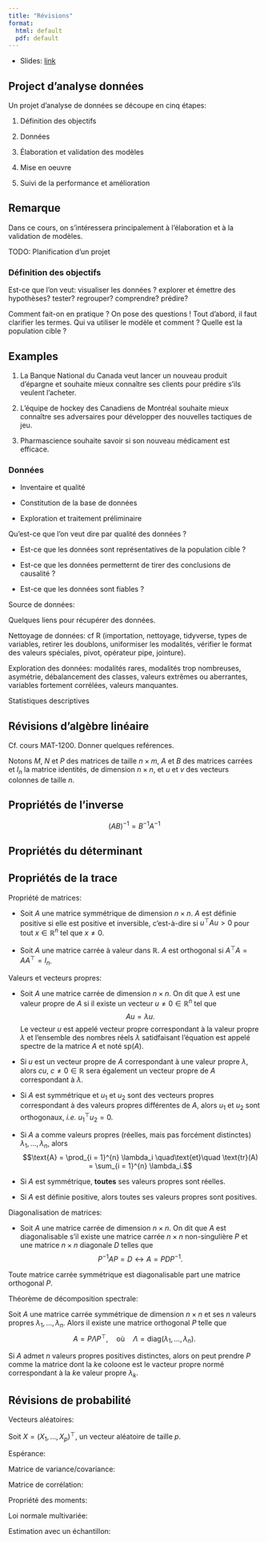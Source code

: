 ```yaml
--- 
title: "Révisions"
format: 
  html: default
  pdf: default 
--- 
```


* Slides: [link](../slides/02-revisions-slides.qmd)


## Project d'analyse données

Un projet d'analyse de données se découpe en cinq étapes: 

1. Définition des objectifs 

2. Données 

3. Élaboration et validation des modèles

4. Mise en oeuvre 

5. Suivi de la performance et amélioration 

::: {.callout-tip icon=false}
## Remarque

Dans ce cours, on s'intéressera principalement à l'élaboration et à la validation de modèles.

:::


TODO: Planification d'un projet

### Définition des objectifs 

Est-ce que l'on veut: visualiser les données ? explorer et émettre des hypothèses? tester? regrouper? comprendre? prédire?

Comment fait-on en pratique ? On pose des questions ! Tout d'abord, il faut clarifier les termes. Qui va utiliser le modèle et comment ? Quelle est la population cible ?

::: {.callout-note icon=false}
## Examples

1. La Banque National du Canada veut lancer un nouveau produit d'épargne et souhaite mieux connaître ses clients pour prédire s'ils veulent l'acheter.

2. L'équipe de hockey des Canadiens de Montréal souhaite mieux connaître ses adversaires pour développer des nouvelles tactiques de jeu. 

3. Pharmascience souhaite savoir si son nouveau médicament est efficace.
:::

### Données 

* Inventaire et qualité 

* Constitution de la base de données

* Exploration et traitement préliminaire 

Qu'est-ce que l'on veut dire par qualité des données ?

* Est-ce que les données sont représentatives de la population cible ?

* Est-ce que les données permetternt de tirer des conclusions de causalité ?

* Est-ce que les données sont fiables ?

Source de données: 

Quelques liens pour récupérer des données.

Nettoyage de données: cf R (importation, nettoyage, tidyverse, types de variables, retirer les doublons, uniformiser les modalités, vérifier le format des valeurs spéciales, pivot, opérateur pipe, jointure).

Exploration des données: modalités rares, modalités trop nombreuses, asymétrie, débalancement des classes, valeurs extrêmes ou aberrantes, variables fortement corrélées, valeurs manquantes. 

Statistiques descriptives

## Révisions d'algèbre linéaire 

Cf. cours MAT-1200. Donner quelques reférences.

Notons $M$, $N$ et $P$ des matrices de taille $n \times m$, $A$ et $B$ des matrices carrées et $I_n$ la matrice identités, de dimension $n \times n$, et $u$ et $v$ des vecteurs colonnes de taille $n$.

::: {.callout-important icon=false}
## Propriétés de l'inverse

$$(AB)^{-1} = B^{-1} A^{-1}$$

::: 

::: {.callout-important icon=false}
## Propriétés du déterminant

\begin{align*}
  \text{det}(A^\top) &= \text{det}(A) \\
  \text{det}(A^{-1}) &= 1 / \text{det}(A) \\
  \text{det}(AB) &= \text{det}(A)\text{det}(B)
\end{align*}

::: 

::: {.callout-important icon=false}
## Propriétés de la trace

\begin{align*}
  \text{tr}(A + B) &= \text{tr}(A) + \text{tr}(B) \\
  \text{tr}(MN) &= \text{tr}(NM)
\end{align*}

::: 

Propriété de matrices: 

* Soit $A$ une matrice symmétrique de dimension $n \times n$. $A$ est définie positive si elle est positive et inversible, c'est-à-dire si $u^\top A u > 0$ pour tout $x \in \mathbb{R}^n$ tel que $x \neq 0$.

* Soit $A$ une matrice carrée à valeur dans $\mathbb{R}$. $A$ est orthogonal si $A^\top A = A A^\top = I_n$.

Valeurs et vecteurs propres: 

* Soit $A$ une matrice carrée de dimension $n \times n$. On dit que $\lambda$ est une valeur propre de $A$ si il existe un vecteur $u \neq 0 \in \mathbb{R}^n$ tel que
$$Au = \lambda u.$$
Le vecteur $u$ est appelé vecteur propre correspondant à la valeur propre $\lambda$ et l'ensemble des nombres réels $\lambda$ satidfaisant l'équation est appelé spectre de la matrice $A$ et noté $\text{sp}(A)$.

* Si $u$ est un vecteur propre de $A$ correspondant à une valeur propre $\lambda$, alors $cu$, $c \neq 0 \in \mathbb{R}$ sera également un vecteur propre de $A$ correspondant à $\lambda$.

* Si $A$ est symmétrique et $u_{1}$ et $u_{2}$ sont des vecteurs propres correspondant à des valeurs propres différentes de $A$, alors $u_{1}$ et $u_{2}$ sont orthogonaux, *i.e.* $u_{1}^\top u_{2} = 0$.

* Si $A$ a comme valeurs propres (réelles, mais pas forcément distinctes) $\lambda_{1}, \dots, \lambda_{n}$, alors
$$\text{A} = \prod_{i = 1}^{n} \lambda_i \quad\text{et}\quad \text{tr}(A) = \sum_{i = 1}^{n} \lambda_i.$$

* Si $A$ est symmétrique, **toutes** ses valeurs propres sont réelles.

* Si $A$ est définie positive, alors toutes ses valeurs propres sont positives.


Diagonalisation de matrices: 

* Soit $A$ une matrice carrée de dimension $n \times n$. On dit que $A$ est diagonalisable s'il existe une matrice carrée $n \times n$ non-singulière $P$ et une matrice $n \times n$ diagonale $D$ telles que 
$$P^{-1} A P = D \leftrightarrow A = P D P^{-1}.$$

Toute matrice carrée symmétrique est diagonalisable part une matrice orthogonal $P$.


Théorème de décomposition spectrale:

Soit $A$ une matrice carrée symmétrique de dimension $n \times n$ et ses $n$ valeurs propres $\lambda_{1}, \dots, \lambda_n$. Alors il existe une matrice orthogonal $P$ telle que 
$$A = P \Lambda P^\top, \quad\text{où}\quad \Lambda = \text{diag}(\lambda_1, \dots, \lambda_n).$$

Si $A$ admet $n$ valeurs propres positives distinctes, alors on peut prendre $P$ comme la matrice dont la $k$e coloone est le vacteur propre normé correspondant à la $k$e valeur propre $\lambda_k$.

## Révisions de probabilité


Vecteurs aléatoires: 

Soit $X = (X_{1}, \dots, X_{p})^\top$, un vecteur aléatoire de taille $p$. 

Espérance: 

Matrice de variance/covariance:

Matrice de corrélation: 


Propriété des moments: 


Loi normale multivariée: 


Estimation avec un échantillon: 

